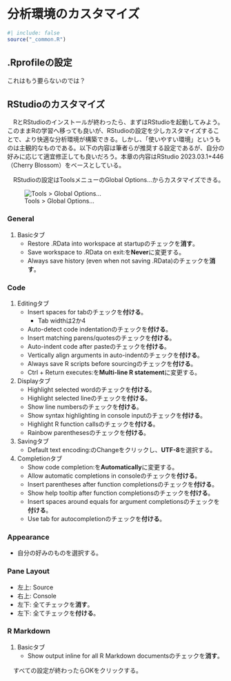 # 分析環境のカスタマイズ {#sec-customize}

```r
#| include: false
source("_common.R")
```

## .Rprofileの設定 {#Customize-rprofile}

これはもう要らないのでは？

## RStudioのカスタマイズ {#Customize-rstudio}

　RとRStudioのインストールが終わったら、まずはRStudioを起動してみよう。このままRの学習へ移っても良いが、RStudioの設定を少しカスタマイズすることで、より快適な分析環境が構築できる。しかし、「使いやすい環境」というものは主観的なものである。以下の内容は筆者らが推奨する設定であるが、自分の好みに応じて適宜修正しても良いだろう。本章の内容はRStudio 2023.03.1+446（Cherry Blossom）をベースとしている。

　RStudioの設定はToolsメニューのGlobal Options...からカスタマイズできる。

![Tools > Global Options...](Figs/IDE_Custom/custom0.png)

### General

1. Basicタブ
   * Restore .RData into workspace at startupのチェックを**消す**。
   * Save workspace to .RData on exit:を**Never**に変更する。
   * Always save history (even when not saving .RData)のチェックを**消す**。

### Code

1. Editingタブ
   * Insert spaces for tabのチェックを**付ける**。
      * Tab widthは2か4
   * Auto-detect code indentationのチェックを**付ける**。
   * Insert matching parens/quotesのチェックを**付ける**。
   * Auto-indent code after pasteのチェックを**付ける**。
   * Vertically align arguments in auto-indentのチェックを**付ける**。
   * Always save R scripts before sourcingのチェックを**付ける**。
   * Ctrl + Return executes:を**Multi-line R statement**に変更する。
2. Displayタブ
   * Highlight selected wordのチェックを**付ける**。
   * Highlight selected lineのチェックを**付ける**。
   * Show line numbersのチェックを**付ける**。
   * Show syntax highlighting in console inputのチェックを**付ける**。
   * Highlight R function callsのチェックを**付ける**。
   * Rainbow parenthesesのチェックを**付ける**。
3. Savingタブ
   * Default text encoding:のChangeをクリックし、**UTF-8**を選択する。
4. Completionタブ
   * Show code completion:を**Automatically**に変更する。
   * Allow automatic completions in consoleのチェックを**付ける**。
   * Insert parentheses after function completionsのチェックを**付ける**。
   * Show help tooltip after function completionsのチェックを**付ける**。
   * Insert spaces around equals for argument completionsのチェックを**付ける**。
   * Use tab for autocompletionのチェックを**付ける**。

### Appearance

* 自分の好みのものを選択する。

### Pane Layout

* 左上: Source
* 右上: Console
* 左下: 全てチェックを**消す**。
* 左下: 全てチェックを**付ける**。

### R Markdown

1. Basicタブ
   * Show output inline for all R Markdown documentsのチェックを**消す**。

　すべての設定が終わったらOKをクリックする。